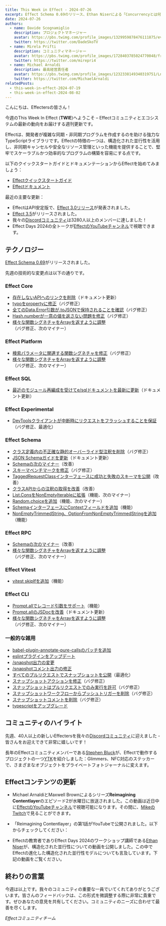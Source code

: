 ```yaml
---
title: This Week in Effect - 2024-07-26
excerpt: Effect Schema 0.69のリリース、Ethan Niserによる「Concurrencyとは何か？」、Michael ArnaldiとMaxwell Brownによる「Contentlayerの再考」エピソード2が発表されました。
date: 2024-07-26
authors:
  - name: Davide Scognamiglio
    description: プロジェクトマネージャー
    avatar: https://pbs.twimg.com/profile_images/1329959878476111875/evHG8VX6_400x400.jpg
    twitter: https://twitter.com/DadeSkoTV
  - name: Mirela Prifti
    description: コミュニティマネージャー
    avatar: https://pbs.twimg.com/profile_images/1728403785024770048/frKphayT_400x400.jpg
    twitter: https://twitter.com/mirepri4
  - name: Michael Arnaldi
    description: 最高経営責任者
    avatar: https://pbs.twimg.com/profile_images/1232338149340319751/Ln9nNWyk_400x400.jpg
    twitter: https://twitter.com/MichaelArnaldi
relatedPosts:
  - this-week-in-effect-2024-07-19
  - this-week-in-effect-2024-08-02
---
```


こんにちは、Effectersの皆さん！

今週のThis Week In Effect (**TWIE**)へようこそ – Effectコミュニティとエコシステムの最新の動向をお届けする週刊更新です。

Effectは、開発者が複雑な同期・非同期プログラムを作成するのを助ける強力なTypeScriptライブラリです。Effectの特徴の一つは、構造化された並行性を活用し、非同期キャンセルや安全なリソース管理といった機能を提供することで、堅牢でスケーラブルかつ効率的なプログラムの構築を容易にする点です。

以下のクイックスタートガイドとドキュメンテーションからEffectを始めてみましょう：

- [Effectクイックスタートガイド](/docs/quickstart)
- [Effectドキュメント](/docs/introduction)

最近の主要な更新：

- EffectはAPI安定版で、[Effect 3.0リリース](https://effect.website/blog/effect-3.0)が発表されました。
- [Effect 3.5](https://effect.website/blog/effect-3.5)がリリースされました。
- 我々の[Discordコミュニティ](https://discord.gg/effect-ts)は3280人以上のメンバーに達しました！
- Effect Days 2024の全トークが[EffectのYouTubeチャンネル](https://www.youtube.com/@effect-ts)で視聴できます。

## テクノロジー

[Effect Schema 0.69](https://effect.website/blog/schema-release-0.69)がリリースされました。

<Tweet id="1815769005619098053" />

先週の技術的な変更点は以下の通りです。

### Effect Core

- [存在しないAPIへのリンクを削除](https://github.com/Effect-TS/effect/pull/3334)（ドキュメント更新）
- [typoをpropertyに修正](https://github.com/Effect-TS/effect/pull/3345)（バグ修正）
- [全てのData.Error引数が.toJSONで保持されることを確認](https://github.com/Effect-TS/effect/pull/3349)（バグ修正）
- [Hash.numberが一意の値を返さない問題を修正](https://github.com/Effect-TS/effect/pull/3355)（バグ修正）
- [様々な関数シグネチャをArrayを返すように調整](https://github.com/Effect-TS/effect/pull/3340)（バグ修正、次のマイナー）

### Effect Platform

- [検索パラメータに関連する関数シグネチャを修正](https://github.com/Effect-TS/effect/pull/3339)（バグ修正）
- [様々な関数シグネチャをArrayを返すように調整](https://github.com/Effect-TS/effect/pull/3340)（バグ修正、次のマイナー）

### Effect SQL

- [最近のモジュール再編成を受けてe/sqlドキュメントを最新に更新](https://github.com/Effect-TS/effect/pull/3354)（ドキュメント更新）

### Effect Experimental

- [DevToolsクライアントが中断時にリクエストをフラッシュすることを保証](https://github.com/Effect-TS/effect/pull/3325)（バグ修正、最適化）

### Effect Schema

- [クラス定義内の不正確な静的オーバーライド型注釈を削除](https://github.com/Effect-TS/effect/pull/3311)（バグ修正）
- [JSON Schemaガイドを更新](https://github.com/Effect-TS/effect/pull/3313)（ドキュメント更新）
- [Schemaの次のマイナー](https://github.com/Effect-TS/effect/pull/3227)（改善）
- [スキーマベンチマークを修正](https://github.com/Effect-TS/effect/pull/3328)（バグ修正）
- [TaggedRequestClassインターフェースに成功と失敗のスキーマを公開](https://github.com/Effect-TS/effect/pull/3333)（改善）
- [クラスAPIからの注釈の取得を改善](https://github.com/Effect-TS/effect/pull/3357)（改善）
- [List.ConsをNonEmptyIterableに拡張](https://github.com/Effect-TS/effect/pull/3350)（機能、次のマイナー）
- [Random.choiceを追加](https://github.com/Effect-TS/effect/pull/3314)（機能、次のマイナー）
- [SchemaインターフェースにContextフィールドを追加](https://github.com/Effect-TS/effect/pull/3359)（機能）
- [NonEmptyTrimmedString、OptionFromNonEmptyTrimmedStringを追加](https://github.com/Effect-TS/effect/pull/3343)（機能）

### Effect RPC

- [Schemaの次のマイナー](https://github.com/Effect-TS/effect/pull/3227)（改善）
- [様々な関数シグネチャをArrayを返すように調整](https://github.com/Effect-TS/effect/pull/3340)（バグ修正、次のマイナー）

### Effect Vitest

- [vitest skipIfを追加](https://github.com/Effect-TS/effect/pull/3319)（機能）

### Effect CLI

- [Prompt.allでレコード引数をサポート](https://github.com/Effect-TS/effect/pull/3329)（機能）
- [Prompt.allのJSDocを改善](https://github.com/Effect-TS/effect/pull/3332)（ドキュメント更新）
- [様々な関数シグネチャをArrayを返すように調整](https://github.com/Effect-TS/effect/pull/3340)（バグ修正、次のマイナー）

### 一般的な雑用

- [babel-plugin-annotate-pure-callsのパッチを追加](https://github.com/Effect-TS/effect/pull/3310)
- [eslintプラグインをアップデート](https://github.com/Effect-TS/effect/pull/3312)
- [/snapshot出力の変更](https://github.com/Effect-TS/effect/pull/3316)
- [/snapshotコメント出力の修正](https://github.com/Effect-TS/effect/pull/3317)
- [すべてのプルリクエストでスナップショットを公開](https://github.com/Effect-TS/effect/pull/3320)（最適化）
- [スナップショットアクションを修正](https://github.com/Effect-TS/effect/pull/3321)（バグ修正）
- [スナップショットはプルリクエストでのみ実行を許可](https://github.com/Effect-TS/effect/pull/3324)（バグ修正）
- [スナップショットワークフローからプッシュトリガーを削除](https://github.com/Effect-TS/effect/pull/3342)（バグ修正）
- [スナップショットコメントを削除](https://github.com/Effect-TS/effect/pull/3351)（バグ修正）
- [typescriptをアップグレード](https://github.com/Effect-TS/effect/pull/3360)

## コミュニティのハイライト

先週、40人以上の新しいEffectersを我々の[Discordコミュニティ](https://discord.gg/effect-ts)に迎えました - 皆さんをお迎えできて非常に嬉しいです！

長年のEffectコミュニティメンバーである[Stephen Bluck](https://x.com/whatthebluck)が、Effectで動作するプロジェクトの一つ[YTK](https://iyk.app/)を紹介しました：Glimmers、NFC対応のステッカーで、さまざまなオブジェクトをプライベートフォトジャーナルに変えます。

<Tweet id="1816209112255934617" />

## Effectコンテンツの更新

- Michael ArnaldiとMaxwell Brownによるシリーズ**Reimagining Contentlayer**のエピソード2が水曜日に放送されました。この動画は近日中に[EffectのYouTubeチャンネル](https://www.youtube.com/@effect-ts)で視聴可能になります。その間に、[MikeのTwitch](https://www.twitch.tv/mikearnaldi/video/2206072150)で見ることができます。

  <Tweet id="1816112584484913397" />

- 「Reimagining Contentlayer」の第1話がYouTubeで公開されました。以下からチェックしてください：

  <YouTube url="https://www.youtube.com/embed/i4lYoTV0q6U?si=IiWblmlPZDMYcC3O" />

- Effectの教育者でありEffect Days 2024のワークショップ講師である[Ethan Niser](https://x.com/ethanniser)が、構造化された並行性についての動画を公開しました。この中でEffectの進化した構造化された並行性モデルについても言及しています。下記の動画をご覧ください。
  <YouTube url="https://www.youtube.com/embed/ibxUIL_-LlA?si=u_GeUFW0NXoBKQYe" />

## 終わりの言葉

今週は以上です。我々のコミュニティの重要な一員でいてくれてありがとうございます。皆さんのフィードバックは、この形式を微調整する際に非常に貴重です。ぜひあなたの意見を共有してください。コミュニティのニーズに合わせて最善を尽くします。

_Effectコミュニティチーム_
